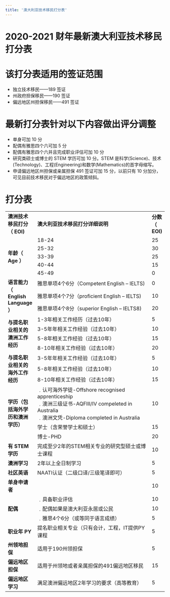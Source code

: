 ```yaml
---
title: '澳大利亚技术移民打分表'
---
```


# 2020-2021 财年最新澳大利亚技术移民打分表

# 该打分表适用的签证范围

- 独立技术移民——189 签证
- 州政府担保移民——190 签证
- 偏远地区州担保移民——491 签证

# 最新打分表针对以下内容做出评分调整

- 单身可加 10 分
- 配偶有雅思四个六可加 5 分
- 配偶有雅思四个六并且完成职业评估可加 10 分
- 研究类硕士或博士的 STEM 学历可加 10 分。STEM 是科学(Science)、技术(Technology)、工程(Engineering)和数学(Mathematics)的首字母缩写。
- 申请偏远地区州担保或亲属担保 491 签证可加 15 分，以前只有 10 分加分，可见目前技术移民对于偏远地区的政策倾斜。

# 打分表

<table className="alignleft">
  <tbody>
    <tr>
      <td>
        <strong>澳洲技术移民打分（</strong>
        <strong>EOI)</strong>
      </td>
      <td>
        <strong>澳大利亚技术移民打分详细说明</strong>
      </td>
      <td>
        <strong>分数（</strong>
        <strong>EOI)</strong>
      </td>
    </tr>
    <tr>
      <td rowspan="5">
        <strong>年龄（</strong>
        <strong>Age</strong>
        <strong>）</strong>
      </td>
      <td>18-24</td>
      <td>25</td>
    </tr>
    <tr>
      <td>25-32</td>
      <td>30</td>
    </tr>
    <tr>
      <td>33-39</td>
      <td>25</td>
    </tr>
    <tr>
      <td>40-44</td>
      <td>15</td>
    </tr>
    <tr>
      <td>45-49</td>
      <td>0</td>
    </tr>
    <tr>
      <td rowspan="3">
        <strong>语言能力（</strong>
        <strong>English Language</strong>
        <strong>）</strong>
      </td>
      <td>雅思单项4个6分（Competent English – IELTS)</td>
      <td>0</td>
    </tr>
    <tr>
      <td>雅思单项4个7分（proficient English – IELTS)</td>
      <td>10</td>
    </tr>
    <tr>
      <td>雅思单项4个8分（superior English – IELTS8)</td>
      <td>20</td>
    </tr>
    <tr>
      <td rowspan="4">
        <strong>与提名职业相关的澳洲工作经历</strong>
      </td>
      <td>1-3年相关工作经历（过去10年）</td>
      <td>5</td>
    </tr>
    <tr>
      <td>3-5年年相关工作经验（过去10年）</td>
      <td>10</td>
    </tr>
    <tr>
      <td>5-8年相关工作经验（过去10年）</td>
      <td>15</td>
    </tr>
    <tr>
      <td>8-10年相关工作经验（过去10年）</td>
      <td>20</td>
    </tr>
    <tr>
      <td rowspan="3">
        <strong>与提名职业相关的海外工作经历</strong>
      </td>
      <td>3-5年年相关工作经验（过去10年）</td>
      <td>5</td>
    </tr>
    <tr>
      <td>5-8年相关工作经验（过去10年）</td>
      <td>10</td>
    </tr>
    <tr>
      <td>8-10年相关工作经验（过去10年）</td>
      <td>15</td>
    </tr>
    <tr>
      <td rowspan="3">
        <strong>学历（包括海外学历和澳洲学历）</strong>
      </td>
      <td width="375">
        ﹒认可海外学徒-Offshore recognised apprenticeship
        <br />
        ﹒澳洲三级证书-AQFⅢ/Ⅳ compeleted in Australia
        <br />
        ﹒澳洲文凭-Diploma completed in Australia
      </td>
      <td>10</td>
    </tr>
    <tr>
      <td>学士（含荣誉学士和硕士）</td>
      <td>15</td>
    </tr>
    <tr>
      <td>博士-PHD</td>
      <td>20</td>
    </tr>
    <tr>
      <td>
        <strong>有</strong>
        <strong>STEM</strong>
        <strong>学历</strong>
      </td>
      <td>完成至少2年的STEM相关专业的研究型硕士或博士课程</td>
      <td>10</td>
    </tr>
    <tr>
      <td>
        <strong>澳洲学习</strong>
      </td>
      <td>2年以上全日制学习</td>
      <td>5</td>
    </tr>
    <tr>
      <td>
        <strong>社区英语</strong>
      </td>
      <td>NAATI认证（二级口译/三级笔译即可）</td>
      <td>5</td>
    </tr>
    <tr>
      <td>
        <strong>单身申请者</strong>
      </td>
      <td></td>
      <td>10</td>
    </tr>
    <tr>
      <td rowspan="3">
        <strong>配偶</strong>
      </td>
      <td>﹒具备职业评估</td>
      <td>10</td>
    </tr>
    <tr>
      <td>﹒配偶如果是澳大利亚永居或公民</td>
      <td>10</td>
    </tr>
    <tr>
      <td>﹒雅思4个6分（或等同于语言成绩）</td>
      <td>5</td>
    </tr>
    <tr>
      <td>
        <strong>职业年</strong>
        <strong>PY</strong>
      </td>
      <td>提名职业相关专业（只有会计，工程，IT提供PY课程</td>
      <td>5</td>
    </tr>
    <tr>
      <td>
        <strong>州领地担保</strong>
      </td>
      <td>适用于190州领担保</td>
      <td>5</td>
    </tr>
    <tr>
      <td>
        <strong>偏远地区担保</strong>
      </td>
      <td>适用于州领地或者亲属担保的491偏远地区移民</td>
      <td>15</td>
    </tr>
    <tr>
      <td>
        <strong>偏远地区学习</strong>
      </td>
      <td>满足澳洲偏远地区2年学习的要求（高等教育）</td>
      <td>5</td>
    </tr>
  </tbody>
</table>
